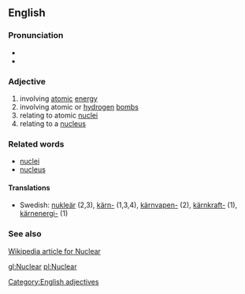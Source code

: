 ==English==
===Pronunciation===
*{{IPA|/nuˈklɛɚ/ (''Canadian'')}}
*{{Audio|en-ca-nuclear.ogg|Audio (CA)}}

===Adjective===
# involving [[atomic]] [[energy]]
# involving atomic or [[hydrogen]] [[bomb]]s
# relating to atomic [[nuclei]]
# relating to a [[nucleus]]

===Related words===
* [[nuclei]]
* [[nucleus]]

====Translations====
*Swedish: [[nukleär]] (2,3), [[kärn-]] (1,3,4), [[kärnvapen-]] (2), [[kärnkraft-]] (1), [[kärnenergi-]] (1)

===See also===
[http://en.wikipedia.org/wiki/Nuclear Wikipedia article for Nuclear]

[[Category:English adjectives]]

[[gl:Nuclear]]
[[pl:Nuclear]]